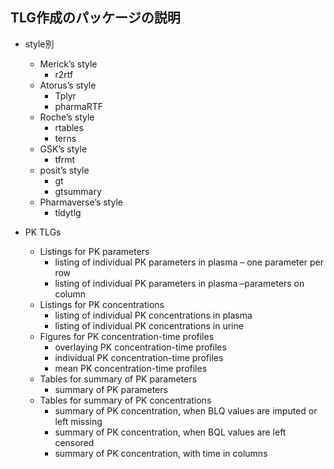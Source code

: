 ## TLG作成のパッケージの説明

-   style別

    -   Merick's style
        -   r2rtf
    -   Atorus's style
        -   Tplyr
        -   pharmaRTF
    -   Roche's style
        -   rtables
        -   terns
    -   GSK's style
        -   tfrmt
    -   posit's style
        -   gt
        -   gtsummary
    -   Pharmaverse's style
        -   tidytlg

-   PK TLGs

    -   Listings for PK parameters
        -   listing of individual PK parameters in plasma -- one parameter per row
        -   listing of individual PK parameters in plasma --parameters on column
    -   Listings for PK concentrations
        -   listing of individual PK concentrations in plasma
        -   listing of individual PK concentrations in urine
    -   Figures for PK concentration-time profiles
        -   overlaying PK concentration-time profiles
        -   individual PK concentration-time profiles
        -   mean PK concentration-time profiles
    -   Tables for summary of PK parameters
        -   summary of PK parameters
    -   Tables for summary of PK concentrations
        -   summary of PK concentration, when BLQ values are imputed or left missing
        -   summary of PK concentration, when BQL values are left censored
        -   summary of PK concentration, with time in columns
